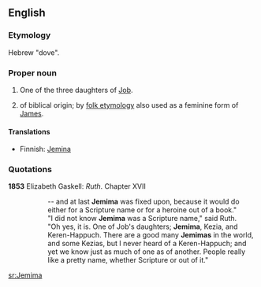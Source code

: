 ==English==

===Etymology===
Hebrew "dove".

===Proper noun===
{{en-proper noun}}

# {{biblical character}} One of the three daughters of [[Job]].
# {{given name|female}} of biblical origin; by [[folk etymology]] also used as a feminine form of [[James]].

====Translations====
{{trans-top|female given name}}
*Finnish: [[Jemina]]
{{trans-mid}}
{{trans-bottom}}

===Quotations===
'''1853''' Elizabeth Gaskell: ''Ruth''. Chapter XVII
::-- and at last '''Jemima''' was fixed upon, because it would do either for a Scripture name or for a heroine out of a book."
::"I did not know '''Jemima''' was a Scripture name," said Ruth.
::"Oh yes, it is. One of Job's daughters; '''Jemima''', Kezia, and Keren-Happuch. There are a good many '''Jemimas''' in the world, and some Kezias, but I never heard of a Keren-Happuch; and yet we know just as much of one as of another. People really like a pretty name, whether Scripture or out of it."

[[sr:Jemima]]